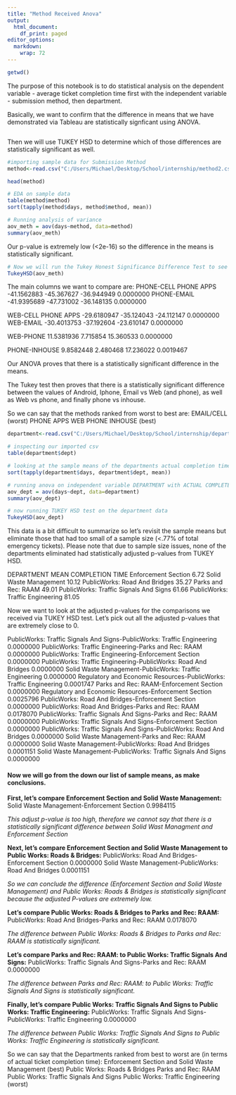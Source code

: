 ---
title: "Method Received Anova"
output:
  html_document:
    df_print: paged
editor_options: 
  markdown: 
    wrap: 72
---

```{r}
getwd()

```

The purpose of this notebook is to do statistical analysis on the
dependent variable - average ticket completion time first with the
independent variable - submission method, then department.

Basically, we want to confirm that the difference in means that we have
demonstrated via Tableau are statistically signficant using ANOVA.
```{r}

```

Then we will use TUKEY HSD to determine which of those differences are
statistically significant as well.

```{r}
#importing sample data for Submission Method
method<-read.csv("C:/Users/Michael/Desktop/School/internship/method2.csv", header=T,sep =",")
```

```{r}
head(method)
```

```{r}
# EDA on sample data
table(method$method)
sort(tapply(method$days, method$method, mean))
```

```{r}
# Running analysis of variance
aov_meth = aov(days~method, data=method)
summary(aov_meth)
```

Our p-value is extremely low (\<2e-16) so the difference in the means is
statistically significant.

```{r}
# Now we will run the Tukey Honest Significance Difference Test to see which methods can statistically proven to be "better" than the others in terms of AVG ticket completion time
TukeyHSD(aov_meth)
```

The main columns we want to compare are: 
PHONE-CELL PHONE APPS -41.1562883 -45.367627 -36.944949 0.0000000 
PHONE-EMAIL -41.9395689 -47.731002 -36.148135 0.0000000

WEB-CELL PHONE APPS -29.6180947 -35.124043 -24.112147 0.0000000
WEB-EMAIL -30.4013753 -37.192604 -23.610147 0.0000000

WEB-PHONE 11.5381936 7.715854 15.360533 0.0000000

PHONE-INHOUSE 9.8582448 2.480468 17.236022 0.0019467

Our ANOVA proves that there is a statistically significant difference in
the means.

The Tukey test then proves that there is a statistically significant difference between the values of Android, Iphone, Email vs Web (and phone), as well as Web vs phone, and finally phone vs inhouse.

So we can say that the methods ranked from worst to best are: 
EMAIL/CELL (worst) 
PHONE APPS 
WEB 
PHONE 
INHOUSE (best)
```{r}
department<-read.csv("C:/Users/Michael/Desktop/School/internship/department.csv", header=T,sep =",")
```

```{r}
# inspecting our imported csv
table(department$dept)
```


```{r}
# looking at the sample means of the departments actual completion time
sort(tapply(department$days, department$dept, mean))
```

```{r}
# running anova on independent variable DEPARTMENT with ACTUAL COMPLETED DAYS as the dependent variable.
aov_dept = aov(days~dept, data=department)
summary(aov_dept)
```

```{r}
# now running TUKEY HSD test on the department data
TukeyHSD(aov_dept)
```

This data is a bit difficult to summarize so let's revisit the sample means but eliminate those that had too small of a sample size (\<.77% of total emergency tickets). Please note that due to sample size issues,
none of the departments eliminated had statistically adjusted p-values from TUKEY HSD.

DEPARTMENT                                MEAN COMPLETION TIME 
Enforcement Section                       6.72 
Solid Waste Management                    10.12 
PublicWorks: Road And Bridges             35.27 
Parks and Rec: RAAM                       49.01 
PublicWorks: Traffic Signals And Signs    61.66 
PublicWorks: Traffic Engineering          81.05

Now we want to look at the adjusted p-values for the comparisons we received via TUKEY HSD test. Let's pick out all the adjusted p-values that are extremely close to 0.

PublicWorks: Traffic Signals And Signs-PublicWorks: Traffic Engineering 0.0000000 
PublicWorks: Traffic Engineering-Parks and Rec: RAAM 0.0000000
PublicWorks: Traffic Engineering-Enforcement Section 0.0000000
PublicWorks: Traffic Engineering-PublicWorks: Road And Bridges 0.0000000
Solid Waste Management-PublicWorks: Traffic Engineering 0.0000000
Regulatory and Economic Resources-PublicWorks: Traffic Engineering 0.0001747 
Parks and Rec: RAAM-Enforcement Section 0.0000000 
Regulatory and Economic Resources-Enforcement Section 0.0025796 
PublicWorks: Road And Bridges-Enforcement Section 0.0000000 
PublicWorks: Road And Bridges-Parks and Rec: RAAM 0.0178070 
PublicWorks: Traffic Signals And Signs-Parks and Rec: RAAM 0.0000000 
PublicWorks: Traffic Signals And Signs-Enforcement Section 0.0000000 
PublicWorks: Traffic Signals And Signs-PublicWorks: Road And Bridges 0.0000000 
Solid Waste Management-Parks and Rec: RAAM 0.0000000 
Solid Waste Management-PublicWorks: Road And Bridges 0.0001151 
Solid Waste Management-PublicWorks: Traffic Signals And Signs 0.0000000

#### Now we will go from the down our list of sample means, as make conclusions.

**First, let's compare Enforcement Section and Solid Waste Management:**
Solid Waste Management-Enforcement Section 0.9984115

*This adjust p-value is too high, therefore we cannot say that there is a statistically significant difference between Solid Wast Managment and Enforcement Section*

**Next, let's compare Enforcement Section and Solid Waste Management to Public Works: Roads & Bridges:** PublicWorks: Road And Bridges-Enforcement Section 0.0000000 
Solid Waste Management-PublicWorks: Road And Bridges 0.0001151

*So we can conclude the difference (Enforcement Section and Solid Waste Management) and Public Works: Roads & Bridges is statistically significant because the adjusted P-values are extremely low.*

**Let's compare Public Works: Roads & Bridges to Parks and Rec: RAAM:**
PublicWorks: Road And Bridges-Parks and Rec: RAAM 0.0178070

*The difference between Public Works: Roads & Bridges to Parks and Rec: RAAM is statistically significant.*

**Let's compare Parks and Rec: RAAM: to Public Works: Traffic Signals And Signs:** 
PublicWorks: Traffic Signals And Signs-Parks and Rec: RAAM 0.0000000

*The difference between Parks and Rec: RAAM: to Public Works: Traffic Signals And Signs is statistically significant.*

**Finally, let's compare Public Works: Traffic Signals And Signs to Public Works: Traffic Engineering:** PublicWorks: Traffic Signals And Signs-PublicWorks: Traffic Engineering 0.0000000

*The difference between Public Works: Traffic Signals And Signs to Public Works: Traffic Engineering is statistically significant.*

So we can say that the Departments ranked from best to worst are (in terms of actual ticket completion time): Enforcement Section and Solid Waste Management (best) 
Public Works: Roads & Bridges 
Parks and Rec: RAAM 
Public Works: Traffic Signals And Signs 
Public Works: Traffic Engineering (worst)
